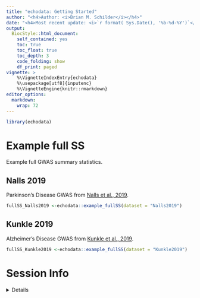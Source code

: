 ```yaml
---
title: "echodata: Getting Started" 
author: "<h4>Author: <i>Brian M. Schilder</i></h4>" 
date: "<h4>Most recent update: <i>`r format( Sys.Date(), '%b-%d-%Y')`</i></h4>"
output:
  BiocStyle::html_document:
    self_contained: yes
    toc: true
    toc_float: true
    toc_depth: 3
    code_folding: show
    df_print: paged
vignette: >
    %\VignetteIndexEntry{echodata} 
    %\usepackage[utf8]{inputenc}
    %\VignetteEngine{knitr::rmarkdown} 
editor_options: 
  markdown: 
    wrap: 72
---
```


```r
library(echodata)
```


# Example full SS

Example full GWAS summary statistics.

## Nalls 2019

Parkinson's Disease GWAS from
[Nalls et al., 2019](https://doi.org/10.1016/S1474-4422(19)30320-5). 

```r
fullSS_Nalls2019 <-echodata::example_fullSS(dataset = "Nalls2019")
```

## Kunkle 2019

Alzheimer's Disease GWAS from
[Kunkle et al., 2019](https://www.nature.com/articles/s41588-019-0358-2). 

```r
fullSS_Kunkle2019 <-echodata::example_fullSS(dataset = "Kunkle2019")
```


# Session Info 

<details> 

```r
utils::sessionInfo()
```

</details>  

